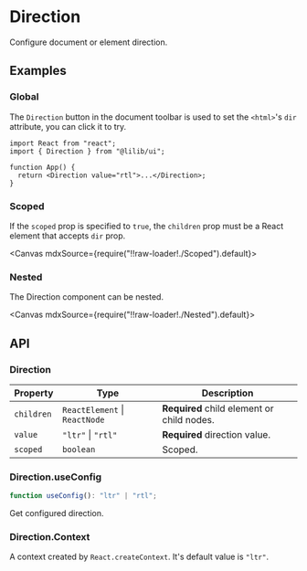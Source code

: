 
<Meta title="Configs/Direction" />

# Direction

Configure document or element direction.

## Examples

### Global

The `Direction` button in the document toolbar is used to set the `<html>`'s `dir` attribute, you can click it to try.

```tsx
import React from "react";
import { Direction } from "@lilib/ui";

function App() {
  return <Direction value="rtl">...</Direction>;
}
```

### Scoped

If the `scoped` prop is specified to `true`, the `children` prop must be a React element that accepts `dir` prop.

<Canvas mdxSource={require("!!raw-loader!./Scoped").default}>
  <Story id="examples-direction--scoped" />
</Canvas>

### Nested

The Direction component can be nested.

<Canvas mdxSource={require("!!raw-loader!./Nested").default}>
  <Story id="examples-direction--nested" />
</Canvas>

## API

### Direction

| Property   | Type                          | Description                                |
| ---------- | ----------------------------- | ------------------------------------------ |
| `children` | `ReactElement` \| `ReactNode` | **Required** child element or child nodes. |
| `value`    | `"ltr"` \| `"rtl"`            | **Required** direction value.              |
| `scoped`   | `boolean`                     | Scoped.                                    |

### Direction.useConfig

```ts
function useConfig(): "ltr" | "rtl";
```

Get configured direction.

### Direction.Context

A context created by `React.createContext`. It's default value is `"ltr"`.
